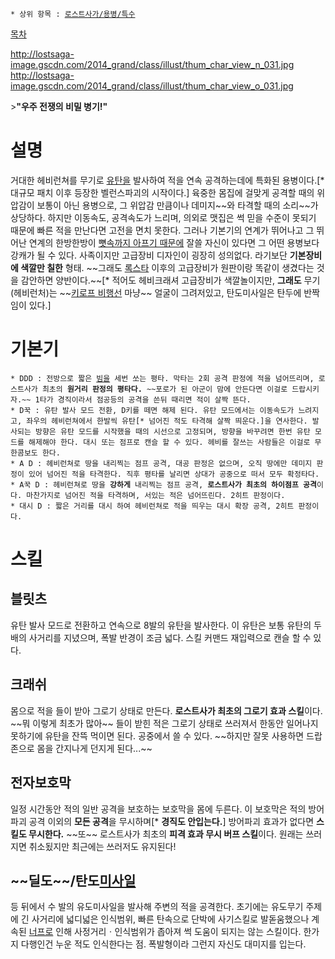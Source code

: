  * 상위 항목 : [[로스트사가/용병/특수]]

[[목차]]

http://lostsaga-image.gscdn.com/2014_grand/class/illust/thum_char_view_n_031.jpg
http://lostsaga-image.gscdn.com/2014_grand/class/illust/thum_char_view_o_031.jpg

>'''"우주 전쟁의 비밀 병기!"'''

= 설명 =
거대한 헤비런쳐를 무기로 [[유탄]]을 발사하여 적을 연속 공격하는데에 특화된 용병이다.[* 대규모 패치 이후 등장한 벨런스파괴의 시작이다.] 육중한 몸집에 걸맞게 공격할 때의 위압감이 보통이 아닌 용병으로, 그 위압감 만큼이나 데미지~~와 타격할 때의 소리~~가 상당하다. 하지만 이동속도, 공격속도가 느리며, 의외로 맷집은 썩 믿을 수준이 못되기 때문에 빠른 적을 만난다면 고전을 면치 못한다. 그러나 기본기의 연계가 뛰어나고 그 뛰어난 연계의 한방한방이 [[럭키짱|뼛속까지 아프기 때문에]] 잘쓸 자신이 있다면 그 어떤 용병보다 강캐가 될 수 있다. 사족이지만 고급장비 디자인이 굉장히 성의없다. 라기보단 '''기본장비에 색깔만 칠한''' 형태. ~~그래도 [[록스타(로스트사가)|록스타]] 이후의 고급장비가 원판이랑 똑같이 생겼다는 것을 감안하면 양반이다.~~[* 적어도 헤비크래셔 고급장비가 색깔놀이지만, '''그래도''' 무기(헤비런처)는 ~~[[키로프 비행선]] 마냥~~ 얼굴이 그려저있고, 탄도미사일은 탄두에 반짝임이 있다.]

= 기본기 =
 * DDD : 전방으로 짧은 [[빔]]을 세번 쏘는 평타. 막타는 2회 공격 판정에 적을 넘어뜨리며, 로스트사가 최초의 '''원거리 판정의 평타다.''' ~~포로가 된 아군이 맘에 안든다면 이걸로 드랍시키자.~~ 1타가 경직이라서 점공등의 공격을 쓴뒤 때리면 적이 살짝 뜬다.
 * D꾹 : 유탄 발사 모드 전환, D키를 떼면 해제 된다. 유탄 모드에서는 이동속도가 느려지고, 좌우의 헤비런쳐에서 한발씩 유탄[* 넘어진 적도 타격해 살짝 띄운다.]을 연사한다. 발사되는 방향은 유탄 모드를 시작했을 때의 시선으로 고정되며, 방향을 바꾸려면 한번 유탄 모드를 해제해야 한다. 대시 또는 점프로 캔슬 할 수 있다. 헤비를 잘쓰는 사람들은 이걸로 무한콤보도 한다.
 * A D : 헤비런쳐로 땅을 내리찍는 점프 공격, 대공 판정은 없으며, 오직 땅에만 데미지 판정이 있어 넘어진 적을 타격한다. 직후 평타를 날리면 상대가 공중으로 떠서 모두 확정타다.
 * A꾹 D : 헤비런쳐로 땅을 '''강하게''' 내리찍는 점프 공격, '''로스트사가 최초의 하이점프 공격'''이다. 마찬가지로 넘어진 적을 타격하며, 서있는 적은 넘어뜨린다. 2히트 판정이다.
 * 대시 D : 짧은 거리를 대시 하여 헤비런쳐로 적을 띄우는 대시 확장 공격, 2히트 판정이다.

= 스킬 =
== 블릿츠 ==
유탄 발사 모드로 전환하고 연속으로 8발의 유탄을 발사한다. 이 유탄은 보통 유탄의 두배의 사거리를 지녔으며, 폭발 반경이 조금 넓다. 스킬 커맨드 재입력으로 캔슬 할 수 있다.

== 크래쉬 ==
몸으로 적을 들이 받아 그로기 상태로 만든다. '''로스트사가 최초의 그로기 효과 스킬'''이다. ~~뭐 이렇게 최초가 많아~~ 들이 받힌 적은 그로기 상태로 쓰러져서 한동안 일어나지 못하기에 유탄을 잔뜩 먹이면 된다. 공중에서 쓸 수 있다.
~~하지만 잘못 사용하면 드랍존으로 몸을 간지나게 던지게 된다...~~

== 전자보호막 ==
일정 시간동안 적의 일반 공격을 보호하는 보호막을 몸에 두른다. 이 보호막은 적의 방어파괴 공격 이외의 '''모든 공격'''을 무시하며[* '''경직도 안입는다.'''] 방어파괴 효과가 없다면 '''스킬도 무시한다.''' ~~또~~ 로스트사가 최초의 '''피격 효과 무시 버프 스킬'''이다. 원래는 쓰러지면 취소됬지만 최근에는 쓰러저도 유지된다!

== ~~딜도~~/탄도[[미사일]] ==
등 뒤에서 수 발의 유도미사일을 발사해 주변의 적을 공격한다. 초기에는 유도무기 주제에 긴 사거리에 넓디넓은 인식범위, 빠른 탄속으로 단박에 사기스킬로 발돋움했으나 계속된 [[너프]]로 인해 사정거리ㆍ인식범위가 좁아져 썩 도움이 되지는 않는 스킬이다. 한가지 다행인건 누운 적도 인식한다는 점. 폭발형이라 그런지 자신도 대미지를 입는다.
